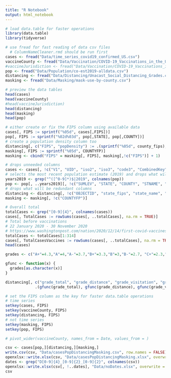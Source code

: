 ```yaml
---
title: "R Notebook"
output: html_notebook
---
```


```r
# load data.table for faster operations
library(data.table)
library(tidyverse)
```


```r
# use fread for fast reading of data csv files
  # ColumnNameCleaner.rmd should be run first
cases <- fread("Data/time_series_covid19_confirmed_US.csv")
vaccineCounty <- fread("Data/Vaccination/COVID-19_Vaccinations_in_the_United_States_County.csv")
#vaccineJurisdiction <- fread("Data/Vaccination/COVID-19_Vaccinations_in_the_United_States_Jurisdiction.csv")
pop <- fread("Data/Population/co-est2019-alldata.csv")
distancing <- fread("Data/Distancing/Unacast_Social_Distancing_Grades.csv")
masking <- fread("Data/Masking/mask-use-by-county.csv")
```


```r
# preview the data tables
head(cases)
head(vaccineCounty)
#head(vaccineJurisdiction)
head(distancing)
head(masking)
head(pop)
```


```r
# either create or fix the FIPS column using available data
cases[, FIPS := sprintf("%05d", cases[,FIPS])]
pop[, FIPS := sprintf("%02d%03d", pop[,STATE], pop[,COUNTY])]
# create a population density column too
distancing[, c("FIPS", "popDensity") := .(sprintf("%05d", county_fips), ((county_population / Shape__Area * 100) + 1))]
masking[, FIPS := sprintf("%05d", COUNTYFP)]
masking <- cbind("FIPS" = masking[, FIPS], masking[,!c("FIPS")] + 1)
```


```r
# drops unneeded columns
cases <- cases[, !c("V1", "UID", "iso2", "iso3", "code3", "CombinedKey")]
# selects the most recent population estimate (2019) and drops what will be redundant columns
years2019 <- grep("^([^0-9]*)$|2019", colnames(pop))
pop <- pop[, ..years2019][, !c("SUMLEV", "STATE", "COUNTY", "STNAME", "CTYNAME")]
# drops what will be redundant columns
distancing <- distancing[, !c("OBJECTID", "state_fips", "state_name", "county_fips", "county_name")]
masking <- masking[, !c("COUNTYFP")]
```


```r
# Overall total
totalCases <- grep("[0-9]{4}", colnames(cases))
cases[, TotalCases := rowSums(cases[, ..totalCases], na.rm = TRUE)]
# Total before vaccinations
# 22 January 2020 - 30 November 2020
# https://www.washingtonpost.com/nation/2020/12/14/first-covid-vaccines-new-york/
totalCases <- totalCases[1:314]
cases[, TotalCasesVaccines := rowSums(cases[, ..totalCases], na.rm = TRUE)]
head(cases)
```


```r
grades <- c("A+"=4.3,"A"=4,"A-"=3.7,"B+"=3.3,"B"=3,"B-"=2.7, "C+"=2.3,"C"=2,"C-"=1.7,"D+"=1.3,"D"=1,"D-"= 0.7, "F"=0)

gfunc <- function(x) {
  grades[as.character(x)]
}

distancing[, c("grade_total", "grade_distance", "grade_visitation", "grade_encounters") :=
             .(gfunc(grade_total), gfunc(grade_distance), gfunc(grade_visitation), gfunc(grade_encounters))]
```


```r
# set the FIPS column as the key for faster data.table operations
# time series
setkey(cases, FIPS)
setkey(vaccineCounty, FIPS)
setkey(distancing, FIPS)
# not time series
setkey(masking, FIPS)
setkey(pop, FIPS)
```


```r
# pivot_wider(vaccineCounty, names_from = Date, values_from = )
```


```r
csv <- cases[pop,][distancing,][masking,]
write.csv(csv, "Data/casesPopDistancingMasking.csv", row.names = FALSE)
openxlsx::write.xlsx(csv, "Data/casesPopDistancingMasking.xlsx", overwrite = TRUE)
dates <- grep("D[0-9]{4}_[0-9]{2}_[0-9]{2}", colnames(csv))
openxlsx::write.xlsx(csv[, !..dates], "Data/noDates.xlsx", overwrite = TRUE)
csv
```

